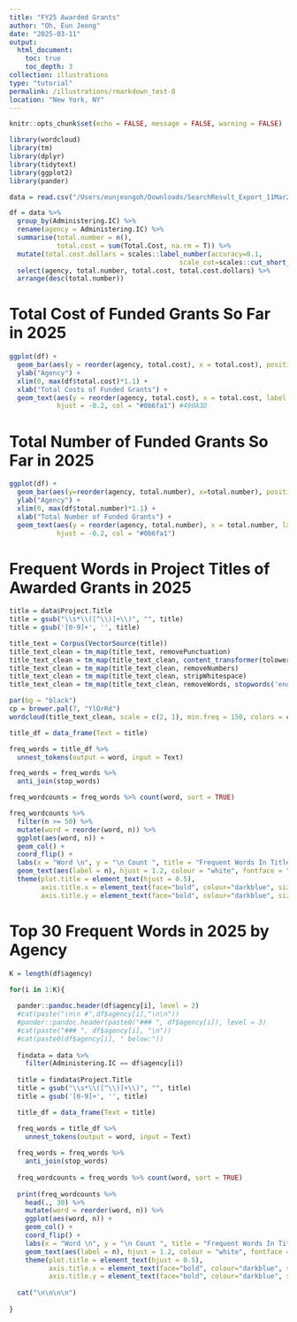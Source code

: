 ```yaml
---
title: "FY25 Awarded Grants"
author: "Oh, Eun Jeong"
date: "2025-03-11"
output:
  html_document:
    toc: true
    toc_depth: 3
collection: illustrations
type: "tutorial"
permalink: /illustrations/rmarkdown_test-0
location: "New York, NY"
---
```


```r
knitr::opts_chunk$set(echo = FALSE, message = FALSE, warning = FALSE)

library(wordcloud)
library(tm)
library(dplyr)
library(tidytext)
library(ggplot2)
library(pander)

data = read.csv("/Users/eunjeongoh/Downloads/SearchResult_Export_11Mar2025_124524.csv")

df = data %>%
  group_by(Administering.IC) %>%
  rename(agency = Administering.IC) %>%
  summarise(total.number = n(),
            total.cost = sum(Total.Cost, na.rm = T)) %>%
  mutate(total.cost.dollars = scales::label_number(accuracy=0.1, 
                                           scale_cut=scales::cut_short_scale())(total.cost)) %>%
  select(agency, total.number, total.cost, total.cost.dollars) %>%
  arrange(desc(total.number))
```



# Total Cost of Funded Grants So Far in 2025

```r
ggplot(df) +
  geom_bar(aes(y = reorder(agency, total.cost), x = total.cost), position = "stack", stat = "identity") +
  ylab("Agency") + 
  xlim(0, max(df$total.cost)*1.1) +
  xlab("Total Costs of Funded Grants") +
  geom_text(aes(y = reorder(agency, total.cost), x = total.cost, label = total.cost.dollars),
            hjust = -0.2, col = "#0b6fa1") #490A3D
```


# Total Number of Funded Grants So Far in 2025

```r
ggplot(df) +
  geom_bar(aes(y=reorder(agency, total.number), x=total.number), position="stack", stat="identity") +
  ylab("Agency") + 
  xlim(0, max(df$total.number)*1.1) +
  xlab("Total Number of Funded Grants") +
  geom_text(aes(y = reorder(agency, total.number), x = total.number, label = total.number),
            hjust = -0.2, col = "#0b6fa1")
```



# Frequent Words in Project Titles of Awarded Grants in 2025

```r
title = data$Project.Title
title = gsub("\\s*\\([^\\)]+\\)", "", title)
title = gsub('[0-9]+', '', title)

title_text = Corpus(VectorSource(title))
title_text_clean = tm_map(title_text, removePunctuation)
title_text_clean = tm_map(title_text_clean, content_transformer(tolower))
title_text_clean = tm_map(title_text_clean, removeNumbers)
title_text_clean = tm_map(title_text_clean, stripWhitespace)
title_text_clean = tm_map(title_text_clean, removeWords, stopwords('english'))

par(bg = "black")
cp = brewer.pal(7, "YlOrRd")
wordcloud(title_text_clean, scale = c(2, 1), min.freq = 150, colors = cp)#rainbow(30))
```

```r
title_df = data_frame(Text = title)

freq_words = title_df %>%
  unnest_tokens(output = word, input = Text)

freq_words = freq_words %>%
  anti_join(stop_words)

freq_wordcounts = freq_words %>% count(word, sort = TRUE)

freq_wordcounts %>% 
  filter(n >= 50) %>% 
  mutate(word = reorder(word, n)) %>% 
  ggplot(aes(word, n)) + 
  geom_col() +
  coord_flip() +
  labs(x = "Word \n", y = "\n Count ", title = "Frequent Words In Title \n") +
  geom_text(aes(label = n), hjust = 1.2, colour = "white", fontface = "bold") +
  theme(plot.title = element_text(hjust = 0.5), 
        axis.title.x = element_text(face="bold", colour="darkblue", size = 12),
        axis.title.y = element_text(face="bold", colour="darkblue", size = 12))
```


# Top 30 Frequent Words in 2025 by Agency

```r
K = length(df$agency)

for(i in 1:K){
  
  pander::pandoc.header(df$agency[i], level = 2)
  #cat(paste("\n\n #",df$agency[i],"\n\n"))
  #pander::pandoc.header(paste0("### ", df$agency[i]), level = 3)
  #cat(paste("### ", df$agency[i], "\n"))
  #cat(paste0(df$agency[i], " below:"))
  
  findata = data %>%
    filter(Administering.IC == df$agency[i])
  
  title = findata$Project.Title
  title = gsub("\\s*\\([^\\)]+\\)", "", title)
  title = gsub('[0-9]+', '', title)

  title_df = data_frame(Text = title)

  freq_words = title_df %>%
    unnest_tokens(output = word, input = Text)
  
  freq_words = freq_words %>%
    anti_join(stop_words)
  
  freq_wordcounts = freq_words %>% count(word, sort = TRUE)
    
  print(freq_wordcounts %>% 
    head(., 30) %>%
    mutate(word = reorder(word, n)) %>% 
    ggplot(aes(word, n)) + 
    geom_col() +
    coord_flip() +
    labs(x = "Word \n", y = "\n Count ", title = "Frequent Words In Title \n") +
    geom_text(aes(label = n), hjust = 1.2, colour = "white", fontface = "bold") +
    theme(plot.title = element_text(hjust = 0.5), 
          axis.title.x = element_text(face="bold", colour="darkblue", size = 12),
          axis.title.y = element_text(face="bold", colour="darkblue", size = 12)))
  
  cat("\n\n\n\n")
  
}
```
